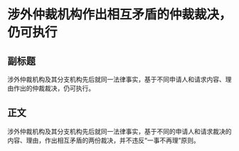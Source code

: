 # 涉外仲裁机构作出相互矛盾的仲裁裁决，仍可执行
## 副标题
涉外仲裁机构及其分支机构先后就同一法律事实，基于不同申请人和请求内容、理由作出的仲裁裁决，仍可执行。
## 正文
涉外仲裁机构及其分支机构先后就同一法律事实，基于不同的申请人和请求裁决的内容、理由，作出相互矛盾的两份裁决，并不违反“一事不再理”原则。